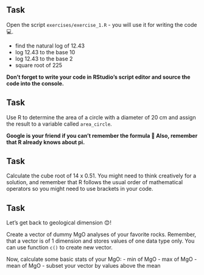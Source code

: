 ## Task

Open the script `exercises/exercise_1.R` - you will use it for writing the code 💻.

- find the natural log of 12.43
- log 12.43 to the base 10
- log 12.43 to the base 2
- square root of 225

**Don’t forget to write your code in RStudio’s script editor and source the code into the console.**


## Task

Use R to determine the area of a circle with a diameter of 20 cm and assign the result to a variable called `area_circle`. 

**Google is your friend if you can’t remember the formula 🙂 Also, remember that R already knows about pi.**


## Task

Calculate the cube root of 14 x 0.51. You might need to think creatively for a solution, and remember that R follows the usual order of mathematical operators so you might need to use brackets in your code.


## Task

Let's get back to geological dimension 😊!

Create a vector of dummy MgO analyses of your favorite rocks. Remember, that a vector is of 1 dimension and stores
values of one data type only. You can use function `c()` to create new vector.

Now, calculate some basic stats of your MgO:
- min of MgO
- max of MgO
- mean of MgO
- subset your vector by values above the mean





